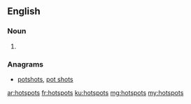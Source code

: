 ==English==

===Noun===
{{head|en|plural}}

# {{plural of|hotspot|lang=en|nocat=1}}

===Anagrams===
* [[potshots#English|potshots]], [[pot shots#English|pot shots]]

[[ar:hotspots]]
[[fr:hotspots]]
[[ku:hotspots]]
[[mg:hotspots]]
[[my:hotspots]]